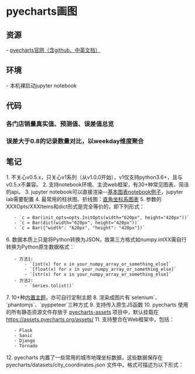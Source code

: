 = pyecharts画图 =

== 资源 ==
- [[https://pyecharts.org/#/|pyecharts官网（含github、中英文档）]]

== 环境 ==
- 本机裸启动jupyter notebook

== 代码 ==
=== 各门店销量真实值、预测值、误差值总览 ===
{{{python
from pyecharts.faker import Faker
from pyecharts import options as opts
from pyecharts.charts import Bar

def bar_base(df) -> Bar:
    c = Bar()
    for store in df['Store'].unique():
        _df = df[df['Store']==store]
        ds = _df['ds'].astype(str).tolist()
        ys = _df['y'].astype(float).tolist()
        yhats = _df['yhat'].astype(float).tolist()
        yerrors = _df['error'].astype(float).tolist()
        c.add_xaxis(ds)
        c.add_yaxis(store, ys)
        c.add_yaxis(store+' Predict', yhats)
        c.add_yaxis(store+' Error', yerrors)
    c.set_global_opts(title_opts=opts.TitleOpts(title=''),\
                         datazoom_opts=opts.DataZoomOpts(range_start=0, range_end=100))
    c.set_series_opts(label_opts = opts.LabelOpts(is_show=False))
    return c

bar_base(analyse_df).render_notebook()
}}}

=== 误差大于0.8的记录数量对比，以weekday维度聚合 ===
{{{python
from pyecharts.faker import Faker
from pyecharts import options as opts
from pyecharts.charts import Pie

def df_report(df, groupby_col, name, f):
    report_df = pd.DataFrame(columns=[groupby_col, name])
    i = 0
    for groupby_value in df[groupby_col].unique():
        _df = df[df[groupby_col]==groupby_value]
        error_count = f(_df)
        report_df.loc[i] = [groupby_value, error_count]
        i += 1
    return report_df.sort_values(by=name, ascending=False)

def pie_report(df, groupby_col, name, f) -> Pie:
    report_df = df_report(df, groupby_col, name, f)
    c = (
        Pie()
        .add("",
             [list(z) for z in zip(report_df[groupby_col], report_df[name])],
            radius=["30%", "75%"],
            center=["75%", "50%"],
            rosetype="area",
            )
        .set_global_opts(title_opts=opts.TitleOpts(title=name),
                         legend_opts=opts.LegendOpts(type_="scroll", pos_left="0%", pos_top="15%", orient="vertical"),)
        .set_series_opts(label_opts=opts.LabelOpts(formatter="{b}: {c}"))
    )
    return c.render_notebook()

pie_report(df, 'weekday', 'Count', lambda x: len(x[x['error_p']>0.8]))
}}}

== 笔记 ==
1. 不关心v0.5.x，只关心v1系列（从v1.0.0开始），v1仅支持python3.6+，且与v0.5.x不兼容。
2. 支持notebook环境、主流web框架，有30+种常见图表、简洁的api。
3. jupyter notebook可以直接渲染--[[local:pyecharts_examples.ipynb|基本图表notebook例子]]，jupyter lab需要配置
4. 最常用的柱状图、折线图：[[https://pyecharts.org/#/zh-cn/rectangular_charts|直角坐标系图表]]
5. 参数的XXXOpts/XXXItems和dict形式是完全等价的，即下列形式：
    - `c = Bar(init_opts=opts.InitOpts(width="620px", height="420px"))`
    - `c = Bar(dict(width="620px", height="420px"))`
    - `c = Bar({"width": "620px", "height": "420px"})`
6. 数据本质上只是将Python转换为JSON，故第三方格式如numpy.intXX需自行转换为Python原生数据格式：
    - 方法1:
        - `[int(x) for x in your_numpy_array_or_something_else]`
        - `[float(x) for x in your_numpy_array_or_something_else]`
        - `[str(x) for x in your_numpy_array_or_something_else]`
    - 方法2:
        - `Series.tolist()`
7. 10+种[[https://pyecharts.org/#/zh-cn/themes|内置主题]]，亦可自行定制主题
8. 渲染成图片有`selenium`、`phantomjs`、`pyppeteer`三种方式
9. 支持传入原生JS函数
10. pyecharts 使用的所有静态资源文件存放于 [[https://github.com/pyecharts/pyecharts-assets|pyecharts-assets]] 项目中，默认挂载在 https://assets.pyecharts.org/assets/
11. 支持整合在Web框架中，包括：
    - Flask
    - Sanic
    - Django
    - Tornado
12. pyecharts 内置了一些常用的城市地理坐标数据，这些数据保存在 pyecharts/datasets/city_coordinates.json 文件中。格式可描述为以下形式：


